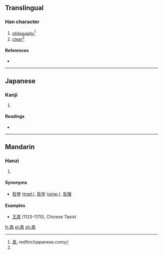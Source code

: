 ==Translingual==

===Han character===
{{Han char|rn=30|rad=口|as=15|sn=18|four=|canj=土口土口口 (GRGRR), X土口土口 (XGRGR)|ids=⿱[[吉]][[喆]]}}

# [[philosophy]]<ref name="redfinchjapanese">[http://redfinchjapanese.com/?action=kanji_dictionary&kanji=7027 嚞], redfinchjapanese.com</ref>
# [[clear]]<ref name="redfinchjapanese"/>

====References====
* {{Han ref|kx=0213.060|dkj=04528|dj=0435.340|hdz=10698.140|uh=569E|ud=22174}}
<references />

----

==Japanese==

===Kanji===
{{ja-kanji|grade=|rs=口15}}

# {{defn|lang=ja|sort=口15}}

====Readings====
* {{ja-readings|on=[[てつ]] (tetsu)|kun=}}

----

==Mandarin==

===Hanzi===
{{cmn-hanzi|pin=[[zhé]] ([[zhe2]])|wg=che<sup>2</sup>}}

# {{defn|lang=cmn|sort=口15}}

====Synonyms====
* [[哲學]] (''[[Traditional Chinese|trad.]]''), [[哲学]] (''[[Simplified Chinese|simp.]]''), [[哲理]]

====Examples====
* [[w:Wang Chongyang|王嚞]] (1123-1170), Chinese Taoist

[[fr:嚞]]
[[pl:嚞]]
[[zh:嚞]]